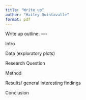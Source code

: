 ```yaml
---
title: "Write up"
author: "Hailey Quintavalle"
format: pdf
---
```



Write up outline: ----

Intro

  Data (exploratory plots)
  
Research Question

Method

Results/ general interesting findings 

Conclusion





